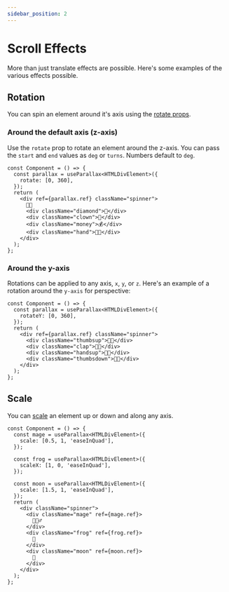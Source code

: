 ```yaml
---
sidebar_position: 2
---
```



# Scroll Effects

More than just translate effects are possible. Here's some examples of the various effects possible.

## Rotation

You can spin an element around it's axis using the [rotate props](/docs/usage/parallax-props#available-css-effects).

### Around the default axis (z-axis)

Use the `rotate` prop to rotate an element around the z-axis. You can pass the `start` and `end` values as `deg` or `turns`. Numbers default to `deg`.

```tsx
const Component = () => {
  const parallax = useParallax<HTMLDivElement>({
    rotate: [0, 360],
  });
  return (
    <div ref={parallax.ref} className="spinner">
      😵‍💫
      <div className="diamond">💎</div>
      <div className="clown">🤡</div>
      <div className="money">💰</div>
      <div className="hand">👌🏻</div>
    </div>
  );
};
```

<ExampleRotation />

### Around the y-axis

Rotations can be applied to any axis, `x`, `y`, or `z`. Here's an example of a rotation around the `y-axis` for perspective:

```tsx
const Component = () => {
  const parallax = useParallax<HTMLDivElement>({
    rotateY: [0, 360],
  });
  return (
    <div ref={parallax.ref} className="spinner">
      <div className="thumbsup">👍🏻</div>
      <div className="clap">👏🏻</div>
      <div className="handsup">🙌🏻</div>
      <div className="thumbsdown">👎🏻</div>
    </div>
  );
};
```

<RotationAxis />

## Scale

You can [scale](/docs/usage/parallax-props#available-css-effects) an element up or down and along any axis.

```tsx
const Component = () => {
  const mage = useParallax<HTMLDivElement>({
    scale: [0.5, 1, 'easeInQuad'],
  });

  const frog = useParallax<HTMLDivElement>({
    scaleX: [1, 0, 'easeInQuad'],
  });

  const moon = useParallax<HTMLDivElement>({
    scale: [1.5, 1, 'easeInQuad'],
  });
  return (
    <div className="spinner">
      <div className="mage" ref={mage.ref}>
        🧙🏻‍♂️
      </div>
      <div className="frog" ref={frog.ref}>
        🐸
      </div>
      <div className="moon" ref={moon.ref}>
        🌚
      </div>
    </div>
  );
};
```

<ExampleScale />
